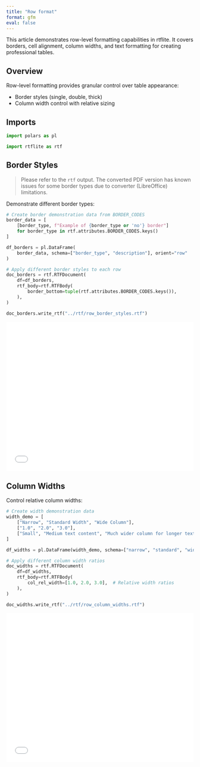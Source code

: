 ```yaml
---
title: "Row format"
format: gfm
eval: false
---
```


<!-- `.md` and `.py` files are generated from the `.qmd` file. Please edit that file. -->

This article demonstrates row-level formatting capabilities in rtflite.
It covers borders, cell alignment, column widths, and text formatting
for creating professional tables.

## Overview

Row-level formatting provides granular control over table appearance:

- Border styles (single, double, thick)
- Column width control with relative sizing

## Imports

```python
import polars as pl

import rtflite as rtf
```

## Border Styles

> Please refer to the `rtf` output. The converted PDF version has known issues
> for some border types due to converter (LibreOffice) limitations.

Demonstrate different border types:

```python
# Create border demonstration data from BORDER_CODES
border_data = [
    [border_type, f"Example of {border_type or 'no'} border"]
    for border_type in rtf.attributes.BORDER_CODES.keys()
]

df_borders = pl.DataFrame(
    border_data, schema=["border_type", "description"], orient="row"
)

# Apply different border styles to each row
doc_borders = rtf.RTFDocument(
    df=df_borders,
    rtf_body=rtf.RTFBody(
        border_bottom=tuple(rtf.attributes.BORDER_CODES.keys()),
    ),
)

doc_borders.write_rtf("../rtf/row_border_styles.rtf")
```

<embed src="../pdf/row_border_styles.pdf" style="width:100%; height:400px" type="application/pdf">

## Column Widths

Control relative column widths:

```python
# Create width demonstration data
width_demo = [
    ["Narrow", "Standard Width", "Wide Column"],
    ["1.0", "2.0", "3.0"],
    ["Small", "Medium text content", "Much wider column for longer text"],
]

df_widths = pl.DataFrame(width_demo, schema=["narrow", "standard", "wide"])

# Apply different column width ratios
doc_widths = rtf.RTFDocument(
    df=df_widths,
    rtf_body=rtf.RTFBody(
        col_rel_width=[1.0, 2.0, 3.0],  # Relative width ratios
    ),
)

doc_widths.write_rtf("../rtf/row_column_widths.rtf")
```

<embed src="../pdf/row_column_widths.pdf" style="width:100%; height:400px" type="application/pdf">
